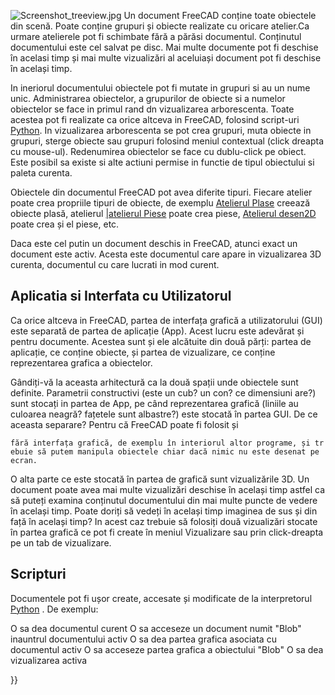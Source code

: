 <languages/>

{{Docnav
|[[Navigation_Cube|Navigation Cube]]
|[[Property_View|Property View]]
}}

{{TOCright}}

[[Image:Screenshot treeview.jpg|left]]
Un document FreeCAD conține toate obiectele din scenă. Poate conține grupuri și obiecte realizate cu oricare atelier.Ca urmare atelierele pot fi schimbate fără a părăsi documentul. Conținutul documentului este cel salvat pe disc. Mai multe documente pot fi deschise în acelasi timp și mai multe vizualizări al aceluiași document pot fi deschise în același timp.

<div class="mw-translate-fuzzy">
In ineriorul documentului obiectele pot fi mutate in grupuri si au un nume unic. Administrarea obiectelor, a grupurilor de obiecte si a numelor obiectelor se face in primul rand dn vizualizarea arborescenta. Toate acestea pot fi realizate ca orice altceva in FreeCAD, folosind script-uri [[Python/ro|Python]]. In vizualizarea arborescenta se pot crea grupuri, muta obiecte in grupuri, sterge obiecte sau grupuri folosind meniul contextual (click dreapta cu mouse-ul). Redenumirea obiectelor se face cu dublu-click pe obiect. Este posibil sa existe si alte actiuni permise in functie de tipul obiectului si paleta curenta.
</div>

<div class="mw-translate-fuzzy">
Obiectele din documentul FreeCAD pot avea diferite tipuri. Fiecare atelier poate crea propriile tipuri de obiecte, de exemplu [[Mesh Workbench/ro|Atelierul Plase]] creează obiecte plasă, atelierul [[Part Workbench/ro||atelierul Piese]] poate crea piese, [[Draft Workbench/ro|Atelierul desen2D]] poate crea și el piese, etc.
</div>

Daca este cel putin un document deschis in FreeCAD, atunci exact un document este activ. Acesta este documentul care apare in vizualizarea 3D curenta, documentul cu care lucrati in mod curent.

<span id="Application_and_User_Interface"></span>
==Aplicatia si Interfata cu Utilizatorul==

Ca orice altceva in FreeCAD, partea de interfața grafică a utilizatorului (GUI) este separată de partea de aplicație (App). Acest lucru este adevărat și pentru documente. Acestea sunt și ele alcătuite din două părți: partea de aplicație, ce conține obiecte, și partea de vizualizare, ce conține reprezentarea grafica a obiectelor. 

Gândiți-vă la aceasta arhitectură ca la două spații unde obiectele sunt definite. Parametrii constructivi (este un cub? un con? ce dimensiuni are?) sunt stocați in partea de App, pe când reprezentarea grafică (liniile au culoarea neagră? fațetele sunt albastre?) este stocată în partea GUI. De ce aceasta separare? Pentru că FreeCAD  poate fi folosit și {{emphasis|without}} 
 fără interfața grafică, de exemplu în interiorul altor programe, și trebuie să putem manipula obiectele chiar dacă nimic nu este desenat pe ecran.

O alta parte ce este stocată în partea de grafică sunt vizualizările 3D. Un document poate avea mai multe vizualizări deschise în același timp astfel ca să puteți examina conținutul documentului din mai multe puncte de vedere în același timp. Poate doriți să vedeți în același timp imaginea de sus și din față în același timp? In acest caz trebuie să folosiți două vizualizări stocate în partea grafică ce pot fi create în meniul Vizualizare sau prin click-dreapta pe un tab de vizualizare.

<span id="Scripting"></span>
== Scripturi ==

<div class="mw-translate-fuzzy">
Documentele pot fi ușor create, accesate și modificate de la interpretorul [[Python]] . De exemplu:
</div>
{{Code|code=
FreeCAD.ActiveDocument
}}
O sa dea documentul curent
{{Code|code=
FreeCAD.ActiveDocument.Blob
}}
O sa acceseze un document numit "Blob" inauntrul documentului activ
{{Code|code=
FreeCADGui.ActiveDocument
}}
O sa dea partea grafica asociata cu documentul activ
{{Code|code=
FreeCADGui.ActiveDocument.Blob
}}
O sa acceseze partea grafica a obiectului "Blob"
{{Code|code=
FreeCADGui.ActiveDocument.ActiveView
}}
O sa dea vizualizarea activa


<div class="mw-translate-fuzzy">
{{docnav/ro|[[Mouse Model/ro|Mouse Model]]|[[Preferences Editor/ro|Preferences Editor]]}}
</div>

{{Userdocnavi{{#translation:}}}}
